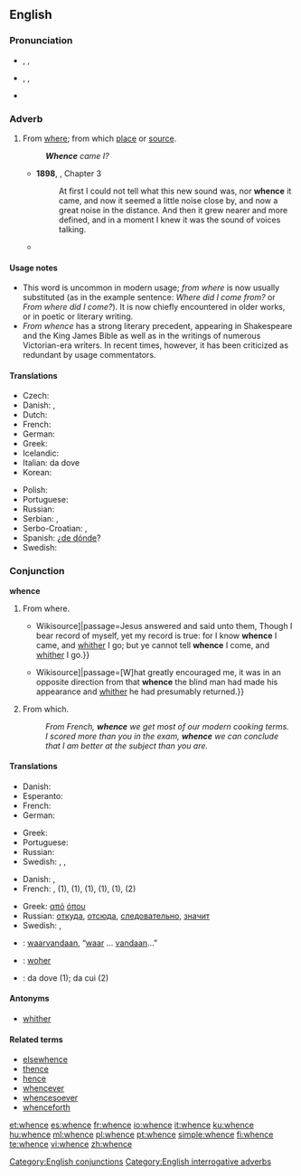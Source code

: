 ==English==

===Pronunciation===
* {{enPR|hwĕns}}, {{IPA|/ʍɛns/}}, {{SAMPA|/WEns/}}
* {{italbrac|in accents with the [[wine-whine merger]]}} {{enPR|wĕns}}, {{IPA|/wɛns/}}, {{SAMPA|/wEns/}}
* {{audio|en-us-whence.ogg|Audio (US)}}
*: {{rhymes|ɛns}}

===Adverb===
{{en-adv|-}}

# From [[where]]; from which [[place]] or [[source]].
#: '''''Whence''' came I?''
#* '''1898''', {{w|J. Meade Falkner}}, {{w|Moonfleet}} Chapter 3
#*: At first I could not tell what this new sound was, nor '''whence''' it came, and now it seemed a little noise close by, and now a great noise in the distance. And then it grew nearer and more defined, and in a moment I knew it was the sound of voices talking.
#* {{quote-book
|year=1818
|author=Mary Shelley
|title=Frankenstein
|chapter=4
|url=http://ebooks.adelaide.edu.au/s/shelley/mary/s53f/chapter4.html
|passage='''Whence''', I often asked myself, did the principle of life proceed? }}

====Usage notes====
* This word is uncommon in modern usage; ''from where'' is now usually substituted (as in the example sentence: ''Where did I come from?'' or ''From where did I come?''). It is now chiefly encountered in older works, or in poetic or literary writing.
* ''From whence'' has a strong literary precedent, appearing in Shakespeare and the King James Bible as well as in the writings of numerous Victorian-era writers.  In recent times, however, it has been criticized as redundant by usage commentators.

====Translations====
{{trans-top|From where; from which place or source}}
* Czech: {{t|cs|odkud}}
* Danish: {{t-|da|hvorfra}},  {{t|da|hvoraf}}
* Dutch: {{t-|nl|waarvandaan}}
* French: {{t+|fr|d'où}}
* German: {{t+|de|woher}}
* Greek: {{t|el|αφού|tr=afoú}}
* Icelandic: {{t+|is|hvaðan}}
* Italian: da dove
* Korean: {{t|ko|어디서|tr=eo-di-seo|sc=Kore}}
{{trans-mid}}
* Polish: {{t+|pl|skąd}}
* Portuguese: {{t+|pt|donde}}
* Russian: {{t+|ru|откуда}}
* Serbian: {{t-|sr|otkuda}}, {{t-|sr|odakle}}
* Serbo-Croatian: {{t|sh|odakle|xs=Serbo-Croatian}},  {{t|sh|otkud|xs=Serbo-Croatian}}
* Spanish: ¿[[de dónde]]?
* Swedish: {{t|sv|varifrån}}
{{trans-bottom}}

===Conjunction===
'''whence'''

# From where.
#* {{quote-book|year=1611|title=King James Bible|section=John 8:14|url=[s:Bible (King James)/John{{!}}Wikisource]|passage=Jesus answered and said unto them, Though I bear record of myself, yet my record is true: for I know '''whence''' I came, and [[whither]] I go; but ye cannot tell '''whence''' I come, and [[whither]] I go.}}
#* {{quote-book|year=1883|author=Robert Louis Stevenson|title=Treasure Island|chapter=The Sea-chest|url=[s:Treasure Island/Chapter 4{{!}}Wikisource]|passage=[W]hat greatly encouraged me, it was in an opposite direction from that '''whence''' the blind man had made his appearance and [[whither]] he had presumably returned.}}
# {{context|literary|poetic}} From which.
#: ''From French, '''whence''' we get most of our modern cooking terms.''
#: ''I scored more than you in the exam, '''whence''' we can conclude that I am better at the subject than you are.''

====Translations====
{{trans-top|From where}}
* Danish: {{t-|da|hvorfra}}
* Esperanto: {{t|eo|el kie}}
* French: {{t+|fr|d'où}}
* German: {{t|de|woher}}
{{trans-mid}}
* Greek: {{t|el|από πού}}
* Portuguese: {{t|pt|de onde}}
* Russian: {{t+|ru|откуда}}
* Swedish: {{t+|sv|varifrån}}, {{t|sv|var i från}}, {{t|sv|vadan}}
{{trans-bottom}}
{{trans-top|From which}}
* Danish: {{t-|da|hvorfra}},  {{t|da|hvoraf}}
* French: {{t+|fr|d'où}}, {{t+|fr|duquel|m|s}} (1), {{t+|fr|desquels|m|p}} (1), {{t+|fr|de laquelle|f|s}} (1), {{t+|fr|desquelles|f|p}} (1), {{t+|fr|dont}} (1), {{t-|fr|ce dont}} (2)
{{trans-mid}}
* Greek: [[από]] [[όπου]]
* Russian: [[откуда]], [[отсюда]], [[следовательно]], [[значит]]
* Swedish: {{t+|sv|varav}}, {{t|sv|var av}}
{{trans-bottom}}

{{checktrans-top}}
* {{ttbc|nl}}: [[waarvandaan]], “[[waar]] … [[vandaan]]…”
* {{ttbc|de}}: [[woher]]
* {{ttbc|it}}: da dove (1); da cui (2)
{{trans-mid}}
{{trans-bottom}}

====Antonyms====
* [[whither]]

====Related terms====
* [[elsewhence]]
* [[thence]]
* [[hence]]
* [[whencever]]
* [[whencesoever]]
* [[whenceforth]]

[[Category:English conjunctions]]
[[Category:English interrogative adverbs]]

[[et:whence]]
[[es:whence]]
[[fr:whence]]
[[io:whence]]
[[it:whence]]
[[ku:whence]]
[[hu:whence]]
[[ml:whence]]
[[pl:whence]]
[[pt:whence]]
[[simple:whence]]
[[fi:whence]]
[[te:whence]]
[[vi:whence]]
[[zh:whence]]
